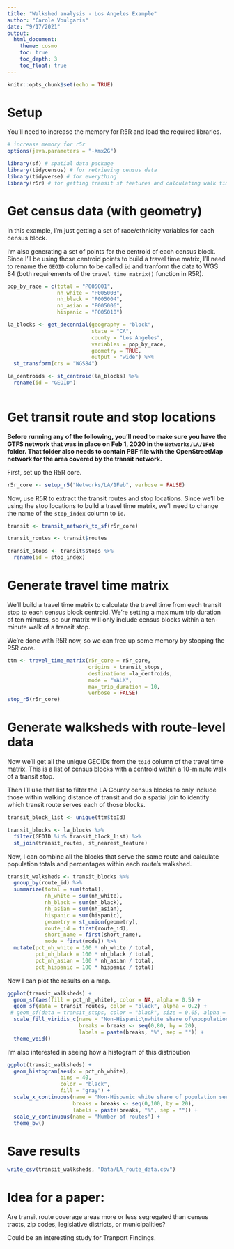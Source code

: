 ```yaml
---
title: "Walkshed analysis - Los Angeles Example"
author: "Carole Voulgaris"
date: "9/17/2021"
output: 
  html_document:
    theme: cosmo
    toc: true
    toc_depth: 3
    toc_float: true
---
```


```r
knitr::opts_chunk$set(echo = TRUE)
```

# Setup

You'll need to increase the memory for R5R and load the required libraries.

```r
# increase memory for r5r
options(java.parameters = "-Xmx2G")

library(sf) # spatial data package
library(tidycensus) # for retrieving census data
library(tidyverse) # for everything
library(r5r) # for getting transit sf features and calculating walk times
```

# Get census data (with geometry)

In this example, I'm just getting a set of race/ethnicity variables for each census block.

I'm also generating a set of points for the centroid of each census block. Since I'll be using those centroid points to build a travel time matrix, I'll need to rename the `GEOID` column to be called `id` and tranform the data to WGS 84 (both requirements of the `travel_time_matrix()` function in R5R).

```r
pop_by_race = c(total = "P005001",
                nh_white = "P005003",
                nh_black = "P005004",
                nh_asian = "P005006",
                hispanic = "P005010")

la_blocks <- get_decennial(geography = "block",
                           state = "CA",
                           county = "Los Angeles",
                           variables = pop_by_race,
                           geometry = TRUE,
                           output = "wide") %>%
  st_transform(crs = "WGS84")

la_centroids <- st_centroid(la_blocks) %>%
  rename(id = "GEOID") 
  
```

# Get transit route and stop locations

**Before running any of the following, you'll need to make sure you have the GTFS network that was in place on Feb 1, 2020 in the `Networks/LA/1Feb` folder. That folder also needs to contain PBF file with the OpenStreetMap network for the area covered by the transit network.**

First, set up the R5R core.

```r
r5r_core <- setup_r5("Networks/LA/1Feb", verbose = FALSE)
```

Now, use R5R to extract the transit routes and stop locations. Since we'll be using the stop locations to build a travel time matrix, we'll need to change the name of the `stop_index` column to `id`.

```r
transit <- transit_network_to_sf(r5r_core)

transit_routes <- transit$routes 

transit_stops <- transit$stops %>%
  rename(id = stop_index)
```

# Generate travel time matrix

We'll build a travel time matrix to calculate the travel time from each transit stop to each census block centroid. We're setting a maximum trip duration of ten minutes, so our matrix will only include census blocks within a ten-minute walk of a transit stop.

We're done with R5R now, so we can free up some memory by stopping the R5R core.

```r
ttm <- travel_time_matrix(r5r_core = r5r_core,
                          origins = transit_stops,
                          destinations =la_centroids,
                          mode = "WALK",
                          max_trip_duration = 10,
                          verbose = FALSE)
stop_r5(r5r_core)
```

# Generate walksheds with route-level data

Now we'll get all the unique GEOIDs from the `toId` column of the travel time matrix. This is a list of census blocks with a centroid within a 10-minute walk of a transit stop.

Then I'll use that list to filter the LA County census blocks to only include those within walking distance of transit and do a spatial join to identify which transit route serves each of those blocks.

```r
transit_block_list <- unique(ttm$toId)

transit_blocks <- la_blocks %>%
  filter(GEOID %in% transit_block_list) %>%
  st_join(transit_routes, st_nearest_feature)

```

Now, I can combine all the blocks that serve the same route and calculate population totals and percentages within each route's walkshed.

```r
transit_walksheds <- transit_blocks %>%
  group_by(route_id) %>%
  summarize(total = sum(total),
            nh_white = sum(nh_white),
            nh_black = sum(nh_black),
            nh_asian = sum(nh_asian),
            hispanic = sum(hispanic),
            geometry = st_union(geometry),
            route_id = first(route_id),
            short_name = first(short_name),
            mode = first(mode)) %>%
  mutate(pct_nh_white = 100 * nh_white / total,
         pct_nh_black = 100 * nh_black / total,
         pct_nh_asian = 100 * nh_asian / total,
         pct_hispanic = 100 * hispanic / total)
```

Now I can plot the results on a map.

```r
ggplot(transit_walksheds) +
  geom_sf(aes(fill = pct_nh_white), color = NA, alpha = 0.5) +
  geom_sf(data = transit_routes, color = "black", alpha = 0.2) +
 # geom_sf(data = transit_stops, color = "black", size = 0.05, alpha = 0.1) +
  scale_fill_viridis_c(name = "Non-Hispanic\nwhite share of\npopulation served\nby route",
                       breaks = breaks <- seq(0,80, by = 20),
                       labels = paste(breaks, "%", sep = "")) +
  theme_void() 
```

I'm also interested in seeing how a histogram of this distribution

```r
ggplot(transit_walksheds) +
  geom_histogram(aes(x = pct_nh_white), 
                 bins = 40,
                 color = "black",
                 fill = "gray") +
  scale_x_continuous(name = "Non-Hispanic white share of population served by route",
                     breaks = breaks <- seq(0,100, by = 20),
                     labels = paste(breaks, "%", sep = "")) +
  scale_y_continuous(name = "Number of routes") +
  theme_bw()

```

# Save results

```r
write_csv(transit_walksheds, "Data/LA_route_data.csv")
```

# Idea for a paper:

Are transit route coverage areas more or less segregated than census tracts, zip codes, legislative districts, or municipalities?

Could be an interesting study for Tranport Findings.
